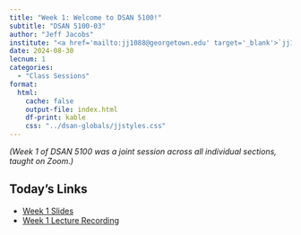 ```yaml
---
title: "Week 1: Welcome to DSAN 5100!"
subtitle: "DSAN 5100-03"
author: "Jeff Jacobs"
institute: "<a href='mailto:jj1088@georgetown.edu' target='_blank'>`jj1088@georgetown.edu`</a>"
date: 2024-08-30
lecnum: 1
categories:
  - "Class Sessions"
format:
  html:
    cache: false
    output-file: index.html
    df-print: kable
    css: "../dsan-globals/jjstyles.css"
---
```


*(Week 1 of DSAN 5100 was a joint session across all individual sections, taught on Zoom.)*

::: {.callout-note}

# Today's Links

* <a class="icon-link" href="https://dsan.georgetown.domains/dsan5100/w01/" target="_blank"><i class="bi bi-journals pe-1"></i>Week 1 Slides</a>
* <a class="icon-link" href="https://georgetown.zoom.us/rec/play/zfVilDDkL5cSQdMeepVMRLxtYuJdM1gP5Uv4xW7iB0ANjrDa3osWVAzaY-gH0yO6vHTGas6FU73iYASj.J7wKhkMBT7Mzas8l?canPlayFromShare=true&from=share_recording_detail&continueMode=true&componentName=rec-play&originRequestUrl=https%3A%2F%2Fgeorgetown.zoom.us%2Frec%2Fshare%2FyQE-P56lSu_Dzo-G7IlB3lpnz0TAKpNFwAQxLNMueMknsPhzMMfGNFDxZ56xYaCB.LmH8jouAAXliFl17" target="_blank"><i class="bi bi-film pe-1 align-self-center "></i>Week 1 Lecture Recording</a>

:::
